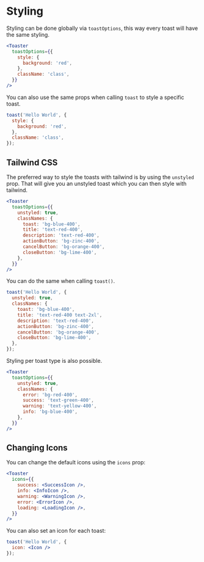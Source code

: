 # Styling

Styling can be done globally via `toastOptions`, this way every toast will have the same styling.

```jsx
<Toaster
  toastOptions={{
    style: {
      background: 'red',
    },
    className: 'class',
  }}
/>
```

You can also use the same props when calling `toast` to style a specific toast.

```jsx
toast('Hello World', {
  style: {
    background: 'red',
  },
  className: 'class',
});
```

## Tailwind CSS

The preferred way to style the toasts with tailwind is by using the `unstyled` prop. That will give you an unstyled toast which you can then style with tailwind.

```jsx
<Toaster
  toastOptions={{
    unstyled: true,
    classNames: {
      toast: 'bg-blue-400',
      title: 'text-red-400',
      description: 'text-red-400',
      actionButton: 'bg-zinc-400',
      cancelButton: 'bg-orange-400',
      closeButton: 'bg-lime-400',
    },
  }}
/>
```

You can do the same when calling `toast()`.

```jsx
toast('Hello World', {
  unstyled: true,
  classNames: {
    toast: 'bg-blue-400',
    title: 'text-red-400 text-2xl',
    description: 'text-red-400',
    actionButton: 'bg-zinc-400',
    cancelButton: 'bg-orange-400',
    closeButton: 'bg-lime-400',
  },
});
```

Styling per toast type is also possible.

```jsx
<Toaster
  toastOptions={{
    unstyled: true,
    classNames: {
      error: 'bg-red-400',
      success: 'text-green-400',
      warning: 'text-yellow-400',
      info: 'bg-blue-400',
    },
  }}
/>
```

## Changing Icons

You can change the default icons using the `icons` prop:

```jsx
<Toaster
  icons={{
    success: <SuccessIcon />,
    info: <InfoIcon />,
    warning: <WarningIcon />,
    error: <ErrorIcon />,
    loading: <LoadingIcon />,
  }}
/>
```

You can also set an icon for each toast:

```jsx
toast('Hello World', {
  icon: <Icon />
});
```
